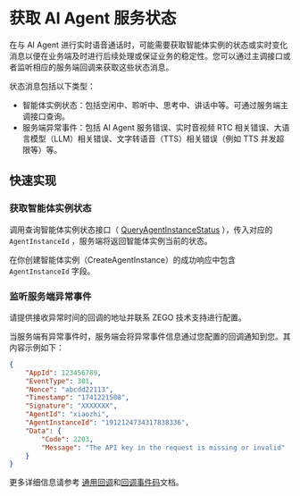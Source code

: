 # 获取 AI Agent 服务状态

在与 AI Agent 进行实时语音通话时，可能需要获取智能体实例的状态或实时变化消息以便在业务端及时进行后续处理或保证业务的稳定性。您可以通过主调接口或者监听相应的服务端回调来获取这些状态消息。

状态消息包括以下类型：

- 智能体实例状态：包括空闲中、聆听中、思考中、讲话中等。可通过服务端主调接口查询。
- 服务端异常事件：包括 AI Agent 服务错误、实时音视频 RTC 相关错误、大语言模型（LLM）相关错误、文字转语音（TTS）相关错误（例如 TTS 并发超限等）等。

## 快速实现

### 获取智能体实例状态
调用查询智能体实例状态接口（ [QueryAgentInstanceStatus](/aiagent-server/agent-instance-control/queryagentinstancestatus) ），传入对应的 `AgentInstanceId` ，服务端将返回智能体实例当前的状态。

<Note title="注意">在你创建智能体实例（CreateAgentInstance）的成功响应中包含 `AgentInstanceId` 字段。</Note>

### 监听服务端异常事件

请提供接收异常时间的回调的地址并联系 ZEGO 技术支持进行配置。

当服务端有异常事件时，服务端会将异常事件信息通过您配置的回调通知到您。其内容示例如下：

```json
{
    "AppId": 123456789,
    "EventType": 301,
    "Nonce": "abcdd22113",
    "Timestamp": "1741221508",
    "Signature": "XXXXXXX",
    "AgentId": "xiaozhi",
    "AgentInstanceId": "1912124734317838336",
    "Data": {
        "Code": 2203,
        "Message": "The API key in the request is missing or invalid"
    }
}
```
更多详细信息请参考 [通用回调](/aiagent-server/callbacks/general-callback)和[回调事件码](/aiagent-server/callbacks/callback-events)文档。